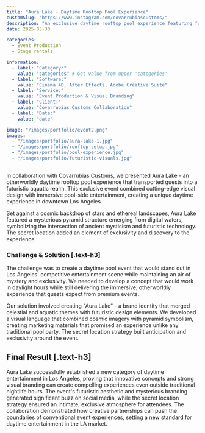 ```yaml
---
title: "Aura Lake - Daytime Rooftop Pool Experience"
customSlug: "https://www.instagram.com/covarrubiascustoms/"
description: "An exclusive daytime rooftop pool experience featuring futuristic visuals and immersive soundscapes in downtown Los Angeles."
date: 2025-05-30

categories:
  - Event Production
  - Stage rentals

information:
  - label: "Category:"
    value: "categories" # Get value from upper 'categories'
  - label: "Software:"
    value: "Cinema 4D, After Effects, Adobe Creative Suite"
  - label: "Service:"
    value: "Event Production & Visual Branding"
  - label: "Client:"
    value: "Covarrubias Customs Collaboration"
  - label: "Date:"
    value: "date"

image: "/images/portfolio/event2.png"
images:
  - "/images/portfolio/aura-lake-1.jpg"
  - "/images/portfolio/rooftop-setup.jpg"
  - "/images/portfolio/pool-experience.jpg"
  - "/images/portfolio/futuristic-visuals.jpg"
---
```


In collaboration with Covarrubias Customs, we presented Aura Lake - an otherworldly daytime rooftop pool experience that transported guests into a futuristic aquatic realm. This exclusive event combined cutting-edge visual design with immersive pool-side entertainment, creating a unique daytime experience in downtown Los Angeles.

Set against a cosmic backdrop of stars and ethereal landscapes, Aura Lake featured a mysterious pyramid structure emerging from digital waters, symbolizing the intersection of ancient mysticism and futuristic technology. The secret location added an element of exclusivity and discovery to the experience.

### Challenge & Solution [.text-h3]

The challenge was to create a daytime pool event that would stand out in Los Angeles' competitive entertainment scene while maintaining an air of mystery and exclusivity. We needed to develop a concept that would work in daylight hours while still delivering the immersive, otherworldly experience that guests expect from premium events.

Our solution involved creating "Aura Lake" - a brand identity that merged celestial and aquatic themes with futuristic design elements. We developed a visual language that combined cosmic imagery with pyramid symbolism, creating marketing materials that promised an experience unlike any traditional pool party. The secret location strategy built anticipation and exclusivity around the event.

## Final Result [.text-h3]

Aura Lake successfully established a new category of daytime entertainment in Los Angeles, proving that innovative concepts and strong visual branding can create compelling experiences even outside traditional nightlife hours. The event's futuristic aesthetic and mysterious branding generated significant buzz on social media, while the secret location strategy ensured an intimate, exclusive atmosphere for attendees. The collaboration demonstrated how creative partnerships can push the boundaries of conventional event experiences, setting a new standard for daytime entertainment in the LA market.
